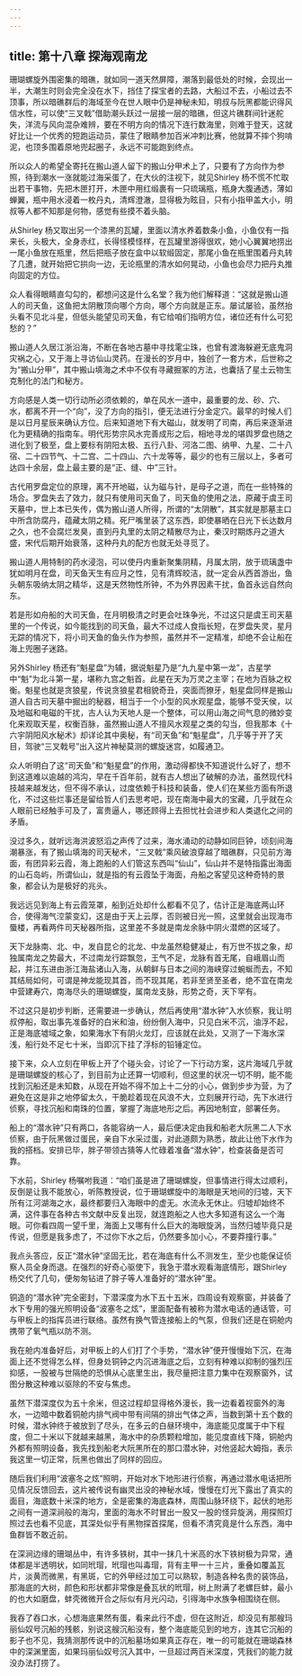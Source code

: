 ```yaml
---
---
---
```

title: 第十八章 探海观南龙
---




珊瑚螺旋外围密集的暗礁，就如同一道天然屏障，潮落到最低处的时候，会现出一半，大潮生时则会完全没在水下，挡住了探宝者的去路，大船过不去，小船过去不顶事，所以暗礁群后的海域至今在世人眼中仍是神秘未知，明叔与阮黑都能识得风信水性，可以使“三叉戟”借助潮头跃过一层接一层的暗礁，但这片礁群间针迷舵失，洋流与风向混杂难辨，要在不明方向的情况下连行数海里，则难于登天，这就好比让一个优秀的短跑运动员，蒙住了眼睛参加百米冲刺比赛，他就算不摔个狗啃泥，也顶多围着原地兜起圈子，永远不可能跑到终点。

所以众人的希望全寄托在搬山道人留下的搬山分甲术上了，只要有了方向作为参照，待到潮水一涨就能过海采蛋了，在大伙的注视下，就见Shirley 杨不慌不忙取出若干事物，先把木匣打开，木匣中用红缎裹有一只琉璃瓶，瓶身大腹通透，薄如蝉翼，瓶中用水浸着一枚丹丸，清辉澄澈，显得极为眩目，只有小指甲盖大小，明叔等人都不知那是何物，感觉有些摸不着头脑。

从Shirley 杨又取出另一个漆黑的瓦罐，里面以清水养着数条小鱼，小鱼仅有一指来长，头极大，全身赤红，长得怪模怪样，在瓦罐里游得很欢，她小心翼翼地捞出一尾小鱼放在瓶里，然后把瓶子放在盒中以软缎固定，那尾小鱼在瓶里围着丹丸转了几遭，就开始把它拱向一边，无论瓶里的清水如何晃动，小鱼也会尽力把丹丸推向固定的方位。

众人看得眼睛直勾勾的，都想问这是什么名堂？我为他们解释道：“这就是搬山道人的司天鱼，这鱼把太阴散顶向哪个方向，哪个方向就是正东。屡试屡验，虽然抬头看不见北斗星，但低头能望见司天鱼，有它给咱们指明方位，诸位还有什么可犯愁的？”

搬山道人久居江浙沿海，不断在各地古墓中寻找雮尘珠，也曾有渡海躲避无底鬼洞灾祸之心，又于海上寻访仙山灵药。在漫长的岁月中，独创了一套方术，后世称之为“搬山分甲”，其中搬山填海之术中不仅有寻藏掘冢的方法，也囊括了星土云物生克制化的法门和秘方。

方向感是人类一切行动所必须依赖的，单在风水一道中，最重要的龙、砂、穴、水，都离不开一个“向”，没了方向的指引，便无法进行分金定穴。最早的时候人们是以日月星辰来确认方位。后来知道地下有大磁山，就发明了司南，再后来逐渐进化为更精确的指南车。明代形势宗风水完善成形之后，相地寻龙的堪舆罗盘也随之进化到了极至，盘上要标有阴阳太极、五行八卦、河洛二图、纳甲、九星、二十八宿、二十四节气、十二宫、二十四山、六十龙等等，最少的也有三层以上，多者可达四十余层，盘上最主要的是“正、缝、中”三针。

古代用罗盘定位的原理，离不开地磁，认为磁与针，是母子之道，而在一些特殊的场合。罗盘失去了效力，就只有使用司天鱼了，司天鱼的使用之法，原藏于虞王司天墓中，世上本已失传，偶为搬山道人所得，所谓的“太阴散”，其实就是那墓主口中所含防腐丹，蕴藏太阴之精。死尸嘴里装了这东西，即使暴晒在日光下长达数月之久，也不会腐烂发臭，直到丹丸里的太阴之精散尽为止，秦汉时期炼丹之道大盛，宋代后期开始衰落，这种丹丸的配方也就无处寻觅了。

搬山道人用特制的药水浸泡，可以使丹内重新聚集阴精，月属太阴，放于琉璃盏中犹如明月在盘，司天鱼天生有应月之性，见有清辉皎洁，就一定会从西首游出，鱼头朝东吸纳太阴之精华，这是天然物性所钟，不为外界因素干扰，鱼首永远自然向东。

若是形如舟船的大司天鱼，在月明极清之时更会吐珠争光，不过这只是虞王司天墓里的一个传说，如今能找到的司天鱼，最大不过成人食指长短，在罗盘失灵，星月无踪的情况下，将小司天鱼的鱼头作为参照，虽然并不一定精准，却绝不会让船在海上兜圈子迷路。

另外Shirley 杨还有“魁星盘”为辅，据说魁星乃是“九九星中第一龙”，古星学中“魁”为北斗第一星，堪称九宫之魁首。此星在天为万灵之主宰；在地为百脉之权衡。魁星也就是贪狼星，传说贪狼星君相貌奇丑，突面而獠牙，魁星盘同样是搬山道人自古司天墓中掘出的秘器，相当于一个小型的风水观星盘，能够不受天侯，以及地磁和电磁的干扰，古人认为天地人是一个整体，可以用山海之间气息的微妙变化来观取天星，权衡百脉，虽然搬山道人不擅风水观星之类的勾当，但我那本《十六宇阴阳风水秘术》却详论其中奥秘，有“司天鱼”和“魁星盘”，几乎等于开了天目，驾驶“三叉戟号”出入这片神秘莫测的螺旋迷宫，如履通卫。

众人听明白了这“司天鱼”和“魁星盘”的作用，激动得都快不知道说什么好了，想不到这道难以逾越的鸿沟，早在千百年前，就有古人想出了破解的办法，虽然现代科技越来越发达，但不得不承认，过度依赖于科技和装备，使人们在某些方面有所退化，不过这些烂事还是留给哲人们去思考吧，现在南海中最大的宝藏，几乎就在众人眼前已经触手可及了，富贵逼人，哪还顾得上去担忧社会进步和人类退化之间的矛盾。

没过多久，就听远海洪波怒滔之声传了过来，海水涌动的动静如同巨钟，顷刻间海潮暴涨，有了搬山填海的司天秘术，“三叉戟”乘风破浪穿越了暗礁群，只见前方海面，有团异彩云霞，海上跑船的人们管这东西叫“仙山”，仙山并不是特指露出海面的山石岛屿，所谓仙山，就是指的有云霞坠于海面，舟船之客望见这种奇特的景象，都会认为是极好的兆头。

我远远见到海上有云霞笼罩，船到近处却什么都看不见了，估计正是海底两山环合，使得海气涳蒙变幻，这是由于天上云厚，否则被日光一照，这里就会出现海市蜃楼，再看两件司天秘器所指，这里差不多就是南龙余脉中阴火潜燃的区域了。

天下龙脉南、北、中，发自昆仑的北龙、中龙虽然稳健凝止，有万世不拔之象，却独属南龙之势最大，不过南龙行踪飘忽，王气不足，龙脉有首无尾，自峨眉山而起，并江东进由浙江海盐诸山入海，从朝鲜与日本之间的海峡穿过蜿蜒而去，不知其结局如何，可谓是神龙能现其首，而不现其尾，若非至贤至圣者，绝不宜在南龙中营建寿穴，南海尽头的珊瑚螺旋，属南龙支脉，形势之奇，天下罕有。

不过这只是初步判断，还需要进一步确认，然后再使用“潜水钟”入水侦察，我让明叔停船，取出事先准备好的白米和油，纷纷倒入海中，只见白米不沉，油浮不起，正是海底墟域之象，如果海水下有阴火龙灯，应该就在此处，又测了一下海水深浅，船行处不足七十米，当即沉下挂了浮标的铅锤定位。

接下来，众人立刻在甲板上开了个碰头会，讨论了一下行动方案，这片海域几乎就是珊瑚螺旋的核心了，到目前为止还算一切顺利，但这里的状况一切不明，能不能找到沉船还是未知数，从现在开始不得不加上十二分的小心，做到步步为营，为了避免在这是非之地停留太久，干脆趁着现在风浪不大，立刻展开行动，先下水进行侦察，寻找沉船和南珠的位置，掌握了海底地形之后。再因地制宜，部署任务。

船上的“潜水钟”只有两口，各能容纳一人，最后便决定由我和船老大阮黑二人下水侦察，由于阮黑做过蛋民，亲自下水采过蛋，对此道颇为熟悉，故此让他下水作为我的搭档。安排已毕，胖子带领古猜等人忙碌着准备“潜水钟”，检查装备是否可靠。

下水前，Shirley 杨嘱咐我道：“咱们虽是进了珊瑚螺旋，但事情进行得太过顺利，反倒是让我不能放心，听陈教授说，位于珊瑚螺旋中的海眼是天地间的归墟，天下所有江河湖海之水，最终都要归入海眼中的虚无。水流永无休止。归墟却始终不满，这件事在各种古书文献中反复出现，就连跑船之人也大多知道有这么一个海眼。可你看四周一望千里，海面上又哪有什么巨大的海眼旋涡，当然归墟毕竟只是传说，但愿是我多虑了，不过你下水之后，仍然要多加小心，不要莽撞行事。”

我点头答应，反正“潜水钟”坚固无比，若在海底有什么不测发生，至少也能保证侦察人员全身而退。在强烈的好奇心驱使下，我急于潜水观看海底情形，跟Shirley 杨交代了几句，便匆匆钻进了胖子等人准备好的“潜水钟”里。

铜造的“潜水钟”完全密封，下潜深度为水下五十五米，四周设有观察窗，并装备了水下专用的强光照明设备“波塞冬之炫”，里面配备有被称为潜水电话的通话管，可与甲板上的指挥员进行联络。虽然有换气管连接船上的气泵，但我们还是在铜舱内携带了氧气瓶以防不测。

我在舱内准备好后，对甲板上的人们打了个手势，“潜水钟”便开慢慢始下沉，在海面上还不觉得怎么样，但身处铜钟之内沉进海底之后，立刻有种难以抑制的强烈压抑感，一股被与世隔绝的恐惧从心底里生出，我尽量把注意力集中在观察窗外，试图分散这种难以驱除的不安与焦虑。

虽然下潜深度仅为五十余米，但这过程却显得格外漫长，我一边看着视窗外的海水，一边暗中数着铜舱内排气阀中带有间隔的排出气体之声，当数到第十五个数的时候，潜水钟终于被放到了尽头，在多云的白昼环境中，海底能见度属于中下程度，但二十米以下就越来越黑，海水中的杂质颗粒增加，能见度直线下降，铜舱内外都有照明设备，我先找到船老大阮黑所在的那口潜水钟，对他竖起大姆指，表示我这里一切正常，阮黑也做出了同样的回应。

随后我们利用“波塞冬之炫”照明，开始对水下地形进行侦察，再通过潜水电话把所见情况反馈回去，这片被传说有幽灵出没的神秘水域，慢慢在灯光下露出了真实的面目，海底数十米深的地方，全是密集的海底森林，周围山脉环绕下，起伏的地形之间有一道深涧般的海沟，里面的海水不时冒出一股又一股的怪异旋涡，用探照灯照过去也看不见底，其深处似乎有黑物探首探尾，但看不清究竟是什么东西，海中鱼群皆不敢近前。

在深涧边缘的珊瑚丛中，有许多铁树，其中一抹几十米高的水下铁树极为异常，通体都是半透明状，如同玳瑁，玳瑁也叫毒瑁，背有主甲一十三片，重叠如覆盖瓦片，淡黄而微黑，有黑斑，它的外甲经过加工可以熟软，制造各种名贵的装饰品，那海底的大树，颜色和形状都非常像是叠瓦状的玳瑁，树上附满了老螺巨蚌，最小的也大如磨盘，蚌壳微微开合之际似有月光闪动，引得海中水族争相围绕在侧。

我吞了吞口水，心想海底果然有蛋，看来此行不虚，但在这附近，却没见有那艘玛丽仙奴号沉船的残骸，别说这艘沉船没有，整个海底能见到的地方，连其它沉船的影子也不见，我猜测那传说中的沉船墓场如果真正存在，唯一的可能就在珊瑚森林中的深渊里面，如果玛丽仙奴号沉入其中，一旦超过两百米深度，凭我们的能力就没办法打捞了。